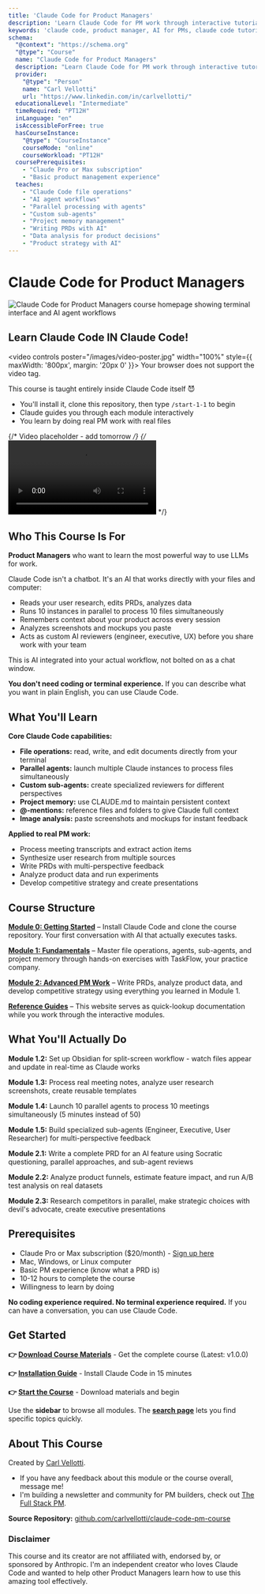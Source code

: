 ```yaml
---
title: 'Claude Code for Product Managers'
description: 'Learn Claude Code for PM work through interactive tutorials. Master AI agents, file operations, and automated workflows for product managers.'
keywords: 'claude code, product manager, AI for PMs, claude code tutorial, product management automation, AI agents'
schema:
  "@context": "https://schema.org"
  "@type": "Course"
  name: "Claude Code for Product Managers"
  description: "Learn Claude Code for PM work through interactive tutorials covering AI agents, file operations, and automated workflows."
  provider:
    "@type": "Person"
    name: "Carl Vellotti"
    url: "https://www.linkedin.com/in/carlvellotti/"
  educationalLevel: "Intermediate"
  timeRequired: "PT12H"
  inLanguage: "en"
  isAccessibleForFree: true
  hasCourseInstance:
    "@type": "CourseInstance"
    courseMode: "online"
    courseWorkload: "PT12H"
  coursePrerequisites:
    - "Claude Pro or Max subscription"
    - "Basic product management experience"
  teaches:
    - "Claude Code file operations"
    - "AI agent workflows"
    - "Parallel processing with agents"
    - "Custom sub-agents"
    - "Project memory management"
    - "Writing PRDs with AI"
    - "Data analysis for product decisions"
    - "Product strategy with AI"
---
```


# Claude Code for Product Managers

![Claude Code for Product Managers course homepage showing terminal interface and AI agent workflows](/images/better-graphic.png)

## Learn Claude Code IN Claude Code!

<video controls poster="/images/video-poster.jpg" width="100%" style={{ maxWidth: '800px', margin: '20px 0' }}>
  <source src="/cc4pms2.mp4" type="video/mp4" />
  Your browser does not support the video tag.
</video>

This course is taught entirely inside Claude Code itself 😈

- You'll install it, clone this repository, then type `/start-1-1` to begin
- Claude guides you through each module interactively
- You learn by doing real PM work with real files

{/* Video placeholder - add tomorrow */}
{/* <video controls>
  <source src="/videos/course-preview.mp4" type="video/mp4" />
</video> */}

## Who This Course Is For

**Product Managers** who want to learn the most powerful way to use LLMs for work.

Claude Code isn't a chatbot. It's an AI that works directly with your files and computer:
- Reads your user research, edits PRDs, analyzes data
- Runs 10 instances in parallel to process 10 files simultaneously
- Remembers context about your product across every session
- Analyzes screenshots and mockups you paste
- Acts as custom AI reviewers (engineer, executive, UX) before you share work with your team

This is AI integrated into your actual workflow, not bolted on as a chat window.

**You don't need coding or terminal experience.** If you can describe what you want in plain English, you can use Claude Code.

## What You'll Learn

**Core Claude Code capabilities:**
- **File operations:** read, write, and edit documents directly from your terminal
- **Parallel agents:** launch multiple Claude instances to process files simultaneously
- **Custom sub-agents:** create specialized reviewers for different perspectives
- **Project memory:** use CLAUDE.md to maintain persistent context
- **@-mentions:** reference files and folders to give Claude full context
- **Image analysis:** paste screenshots and mockups for instant feedback

**Applied to real PM work:**
- Process meeting transcripts and extract action items
- Synthesize user research from multiple sources
- Write PRDs with multi-perspective feedback
- Analyze product data and run experiments
- Develop competitive strategy and create presentations

## Course Structure

[**Module 0: Getting Started**](/getting-started/introduction) – Install Claude Code and clone the course repository. Your first conversation with AI that actually executes tasks.

[**Module 1: Fundamentals**](/fundamentals/welcome) – Master file operations, agents, sub-agents, and project memory through hands-on exercises with TaskFlow, your practice company.

[**Module 2: Advanced PM Work**](/advanced/write-prd) – Write PRDs, analyze product data, and develop competitive strategy using everything you learned in Module 1.

[**Reference Guides**](/getting-started/introduction) – This website serves as quick-lookup documentation while you work through the interactive modules.

## What You'll Actually Do

**Module 1.2:** Set up Obsidian for split-screen workflow - watch files appear and update in real-time as Claude works

**Module 1.3:** Process real meeting notes, analyze user research screenshots, create reusable templates

**Module 1.4:** Launch 10 parallel agents to process 10 meetings simultaneously (5 minutes instead of 50)

**Module 1.5:** Build specialized sub-agents (Engineer, Executive, User Researcher) for multi-perspective feedback

**Module 2.1:** Write a complete PRD for an AI feature using Socratic questioning, parallel approaches, and sub-agent reviews

**Module 2.2:** Analyze product funnels, estimate feature impact, and run A/B test analysis on real datasets

**Module 2.3:** Research competitors in parallel, make strategic choices with devil's advocate, create executive presentations

## Prerequisites

- Claude Pro or Max subscription ($20/month) - [Sign up here](https://claude.ai/)
- Mac, Windows, or Linux computer
- Basic PM experience (know what a PRD is)
- 10-12 hours to complete the course
- Willingness to learn by doing

**No coding experience required. No terminal experience required.** If you can have a conversation, you can use Claude Code.

## Get Started

**👉 [Download Course Materials](https://github.com/carlvellotti/claude-code-pm-course/releases/latest/download/complete-course.zip)** - Get the complete course (Latest: v1.0.0)

**👉 [Installation Guide](/getting-started/installation)** - Install Claude Code in 15 minutes

**👉 [Start the Course](/getting-started/start-and-clone)** - Download materials and begin

Use the **sidebar** to browse all modules. The **[search page](/search)** lets you find specific topics quickly.


## **About This Course**

Created by [Carl Vellotti](https://www.linkedin.com/in/carlvellotti/).
- If you have any feedback about this module or the course overall, message me!
- I'm building a newsletter and community for PM builders, check out [The Full Stack PM](https://fullstack-pm.com/subscribe?utm_source=ccforpms&utm_medium=course&utm_campaign=homepage).

**Source Repository:** [github.com/carlvellotti/claude-code-pm-course](https://github.com/carlvellotti/claude-code-pm-course)

### Disclaimer

This course and its creator are not affiliated with, endorsed by, or sponsored by Anthropic. I'm an independent creator who loves Claude Code and wanted to help other Product Managers learn how to use this amazing tool effectively.

